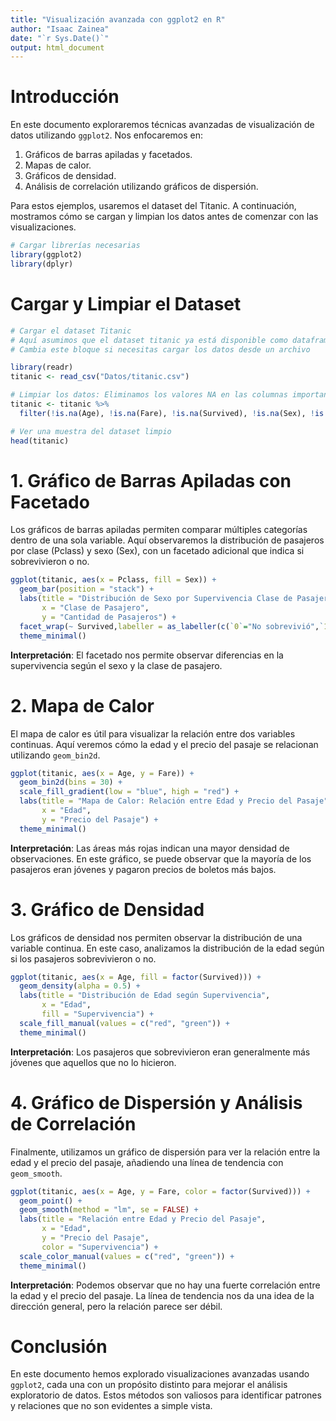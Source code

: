 ```yaml
---
title: "Visualización avanzada con ggplot2 en R"
author: "Isaac Zainea"
date: "`r Sys.Date()`"
output: html_document
---
```


# Introducción

En este documento exploraremos técnicas avanzadas de visualización de datos utilizando `ggplot2`. Nos enfocaremos en:

1. Gráficos de barras apiladas y facetados.  
2. Mapas de calor.  
3. Gráficos de densidad.  
4. Análisis de correlación utilizando gráficos de dispersión.

Para estos ejemplos, usaremos el dataset del Titanic. A continuación, mostramos cómo se cargan y limpian los datos antes de comenzar con las visualizaciones.

```r
# Cargar librerías necesarias
library(ggplot2)
library(dplyr)
```

# Cargar y Limpiar el Dataset

```r
# Cargar el dataset Titanic
# Aquí asumimos que el dataset titanic ya está disponible como dataframe
# Cambia este bloque si necesitas cargar los datos desde un archivo

library(readr)
titanic <- read_csv("Datos/titanic.csv")

# Limpiar los datos: Eliminamos los valores NA en las columnas importantes
titanic <- titanic %>% 
  filter(!is.na(Age), !is.na(Fare), !is.na(Survived), !is.na(Sex), !is.na(Pclass))

# Ver una muestra del dataset limpio
head(titanic)
```

# 1. Gráfico de Barras Apiladas con Facetado

Los gráficos de barras apiladas permiten comparar múltiples categorías dentro de una sola variable. Aquí observaremos la distribución de pasajeros por clase (Pclass) y sexo (Sex), con un facetado adicional que indica si sobrevivieron o no.

```r
ggplot(titanic, aes(x = Pclass, fill = Sex)) + 
  geom_bar(position = "stack") +
  labs(title = "Distribución de Sexo por Supervivencia Clase de Pasajero", 
       x = "Clase de Pasajero", 
       y = "Cantidad de Pasajeros") +
  facet_wrap(~ Survived,labeller = as_labeller(c(`0`="No sobrevivió",`1` ="Sobrevivio"))) + 
  theme_minimal()
```

**Interpretación**: El facetado nos permite observar diferencias en la supervivencia según el sexo y la clase de pasajero.

# 2. Mapa de Calor

El mapa de calor es útil para visualizar la relación entre dos variables continuas. Aquí veremos cómo la edad y el precio del pasaje se relacionan utilizando `geom_bin2d`.

```r
ggplot(titanic, aes(x = Age, y = Fare)) + 
  geom_bin2d(bins = 30) + 
  scale_fill_gradient(low = "blue", high = "red") +
  labs(title = "Mapa de Calor: Relación entre Edad y Precio del Pasaje", 
       x = "Edad", 
       y = "Precio del Pasaje") +
  theme_minimal()
```

**Interpretación**: Las áreas más rojas indican una mayor densidad de observaciones. En este gráfico, se puede observar que la mayoría de los pasajeros eran jóvenes y pagaron precios de boletos más bajos.

# 3. Gráfico de Densidad

Los gráficos de densidad nos permiten observar la distribución de una variable continua. En este caso, analizamos la distribución de la edad según si los pasajeros sobrevivieron o no.

```r
ggplot(titanic, aes(x = Age, fill = factor(Survived))) + 
  geom_density(alpha = 0.5) +
  labs(title = "Distribución de Edad según Supervivencia", 
       x = "Edad", 
       fill = "Supervivencia") +
  scale_fill_manual(values = c("red", "green")) +
  theme_minimal()
```

**Interpretación**: Los pasajeros que sobrevivieron eran generalmente más jóvenes que aquellos que no lo hicieron.

# 4. Gráfico de Dispersión y Análisis de Correlación

Finalmente, utilizamos un gráfico de dispersión para ver la relación entre la edad y el precio del pasaje, añadiendo una línea de tendencia con `geom_smooth`.

```r
ggplot(titanic, aes(x = Age, y = Fare, color = factor(Survived))) + 
  geom_point() +
  geom_smooth(method = "lm", se = FALSE) + 
  labs(title = "Relación entre Edad y Precio del Pasaje", 
       x = "Edad", 
       y = "Precio del Pasaje",
       color = "Supervivencia") +
  scale_color_manual(values = c("red", "green")) +
  theme_minimal()
```

**Interpretación**: Podemos observar que no hay una fuerte correlación entre la edad y el precio del pasaje. La línea de tendencia nos da una idea de la dirección general, pero la relación parece ser débil.

# Conclusión

En este documento hemos explorado visualizaciones avanzadas usando `ggplot2`, cada una con un propósito distinto para mejorar el análisis exploratorio de datos. Estos métodos son valiosos para identificar patrones y relaciones que no son evidentes a simple vista.

